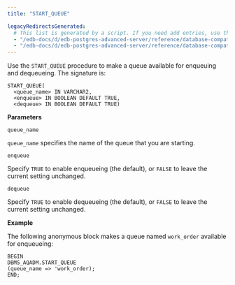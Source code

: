 ```yaml
---
title: "START_QUEUE"

legacyRedirectsGenerated:
  # This list is generated by a script. If you need add entries, use the `legacyRedirects` key.
  - "/edb-docs/d/edb-postgres-advanced-server/reference/database-compatibility-for-oracle-developers-built-in-package-guide/13/start_queue.html"
  - "/edb-docs/d/edb-postgres-advanced-server/reference/database-compatibility-for-oracle-developers-built-in-package-guide/latest/start_queue.html"
---
```


Use the `START_QUEUE` procedure to make a queue available for enqueuing and dequeueing. The signature is:

```text
START_QUEUE(
  <queue_name> IN VARCHAR2,
  <enqueue> IN BOOLEAN DEFAULT TRUE,
  <dequeue> IN BOOLEAN DEFAULT TRUE)
```

**Parameters**

`queue_name`

 `queue_name` specifies the name of the queue that you are starting.

`enqueue`

 Specify `TRUE` to enable enqueueing (the default), or `FALSE` to leave the current setting unchanged.

`dequeue`

 Specify `TRUE` to enable dequeueing (the default), or `FALSE` to leave the current setting unchanged.

**Example**

The following anonymous block makes a queue named `work_order` available for enqueueing:

```text
BEGIN
DBMS_AQADM.START_QUEUE
(queue_name => 'work_order);
END;
```
